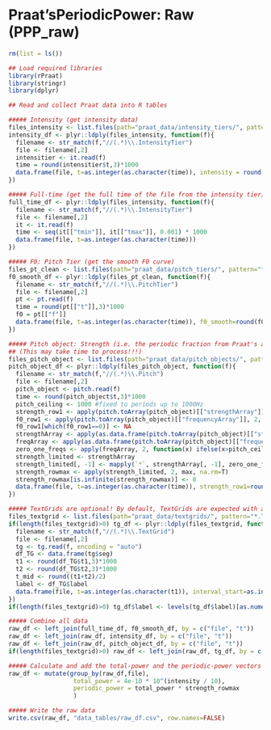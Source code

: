# Praat'sPeriodicPower: Raw (PPP_raw)

```r
rm(list = ls())

## Load required libraries 
library(rPraat)
library(stringr)
library(dplyr)
```

```r
## Read and collect Praat data into R tables

##### Intensity (get intensity data)
files_intensity <- list.files(path="praat_data/intensity_tiers/", pattern="*.IntensityTier",full.names=T)
intensity_df <- plyr::ldply(files_intensity, function(f){  
  filename <- str_match(f,"//(.*)\\.IntensityTier")
  file <- filename[,2] 
  intensitier <- it.read(f)
  time = round(intensitier$t,3)*1000
  data.frame(file, t=as.integer(as.character(time)), intensity = round(intensitier$i,3))
})

##### Full-time (get the full time of the file from the intensity tier)
full_time_df <- plyr::ldply(files_intensity, function(f){  
  filename <- str_match(f,"//(.*)\\.IntensityTier")
  file <- filename[,2] 
  it <- it.read(f)
  time <- seq(it[["tmin"]], it[["tmax"]], 0.001) * 1000
  data.frame(file, t=as.integer(as.character(time)))
})

##### F0: Pitch Tier (get the smooth F0 curve)
files_pt_clean <- list.files(path="praat_data/pitch_tiers/", pattern="*.PitchTier",full.names=T)
f0_smooth_df <- plyr::ldply(files_pt_clean, function(f){  
  filename <- str_match(f,"//(.*)\\.PitchTier")
  file <- filename[,2] 
  pt <- pt.read(f)
  time = round(pt[["t"]],3)*1000
  f0 = pt[["f"]]
  data.frame(file, t=as.integer(as.character(time)), f0_smooth=round(f0,2)) 
})

##### Pitch object: Strength (i.e. the periodic fraction from Praat's autocorrelation) and frequency of selected pitch candidates; rowmax = highest strength value within the frequency range (up to 'pitch_ceiling'); row1 = Praat's path finder choice for F0 candidates
## (This may take time to process!!!)
files_pitch_object <- list.files(path="praat_data/pitch_objects/", pattern="*.Pitch",full.names=T)
pitch_object_df <- plyr::ldply(files_pitch_object, function(f){  
  filename <- str_match(f,"//(.*)\\.Pitch")
  file <- filename[,2] 
  pitch_object <- pitch.read(f)
  time <- round(pitch_object$t,3)*1000
  pitch_ceiling <- 1000 #fixed to periods up to 1000Hz
  strength_row1 <- apply(pitch.toArray(pitch_object)[["strengthArray"]], 2, function(x) x[1])
  f0_row1 <- apply(pitch.toArray(pitch_object)[["frequencyArray"]], 2, function(x) x[1])
  f0_row1[which(f0_row1==0)] <- NA
  strengthArray <- apply(as.data.frame(pitch.toArray(pitch_object)[["strengthArray"]]), 2, function(x) ifelse(x==0,NA,x))
  freqArray <- apply(as.data.frame(pitch.toArray(pitch_object)[["frequencyArray"]]), 2, function(x) ifelse(x==0,NA,x))
  zero_one_freqs <- apply(freqArray, 2, function(x) ifelse(x>pitch_ceiling, 0, 1))
  strength_limited <- strengthArray
  strength_limited[, -1] <- mapply(`*`, strengthArray[, -1], zero_one_freqs[, -1])
  strength_rowmax <- apply(strength_limited, 2, max, na.rm=T)
  strength_rowmax[is.infinite(strength_rowmax)] <- 0
  data.frame(file, t=as.integer(as.character(time)), strength_row1=round(strength_row1,5), f0_row1=round(f0_row1,1), strength_rowmax=round(strength_rowmax,5))
})

##### TextGrids are optional! By default, TextGrids are expected with a single interval tier, 'seg', demarcating segments/syllables/words...
files_textgrid <- list.files(path="praat_data/textgrids/", pattern="*.TextGrid",full.names=T)
if(length(files_textgrid)>0) tg_df <- plyr::ldply(files_textgrid, function(f){
  filename <- str_match(f,"//(.*)\\.TextGrid")
  file <- filename[,2]
  tg <- tg.read(f, encoding = "auto")
  df_TG <- data.frame(tg$seg)
  t1 <- round(df_TG$t1,3)*1000
  t2 <- round(df_TG$t2,3)*1000
  t_mid <- round((t1+t2)/2)
  label <- df_TG$label
  data.frame(file, t=as.integer(as.character(t1)), interval_start=as.integer(as.character(t1)), interval_mid=as.integer(as.character(t_mid)), interval_end=as.integer(as.character(t2)), label)
})
if(length(files_textgrid)>0) tg_df$label <- levels(tg_df$label)[as.numeric(tg_df$label)]

##### Combine all data
raw_df <- left_join(full_time_df, f0_smooth_df, by = c("file", "t"))
raw_df <- left_join(raw_df, intensity_df, by = c("file", "t"))
raw_df <- left_join(raw_df, pitch_object_df, by = c("file", "t"))
if(length(files_textgrid)>0) raw_df <- left_join(raw_df, tg_df, by = c("file", "t"))

##### Calculate and add the total-power and the periodic-power vectors
raw_df <- mutate(group_by(raw_df,file),
                  total_power = 4e-10 * 10^(intensity / 10),
                  periodic_power = total_power * strength_rowmax
                  )

##### Write the raw data
write.csv(raw_df, "data_tables/raw_df.csv", row.names=FALSE)
```